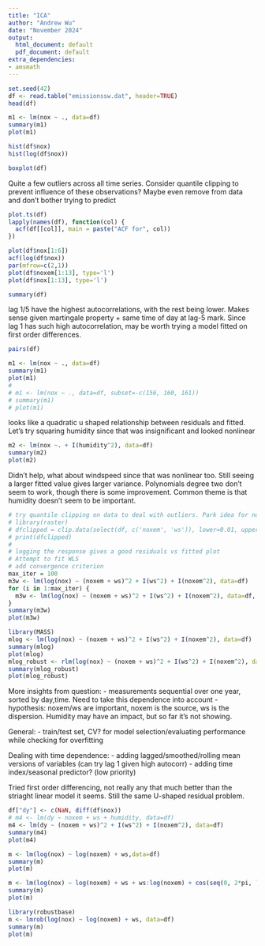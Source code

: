 ```yaml
---
title: "ICA"
author: "Andrew Wu"
date: "November 2024"
output:
  html_document: default
  pdf_document: default
extra_dependencies:
- amsmath
---
```


```r
set.seed(42)
df <- read.table("emissionssw.dat", header=TRUE)
head(df)
```
```r
m1 <- lm(nox ~ ., data=df)
summary(m1)
plot(m1)
```

```r
hist(df$nox)
hist(log(df$nox))
```

```r
boxplot(df)
```
Quite a few outliers across all time series. Consider quantile clipping to prevent influence of these observations?
Maybe even remove from data and don't bother trying to predict 
```r
plot.ts(df)
lapply(names(df), function(col) {
  acf(df[[col]], main = paste("ACF for", col))
})

plot(df$nox[1:6])
acf(log(df$nox))
par(mfrow=c(2,1))
plot(df$noxem[1:13], type='l')
plot(df$nox[1:13], type='l')
```
```r
summary(df)
```
lag 1/5 have the highest autocorrelations, with the rest being lower. Makes sense given martingale property + same time of day at lag-5 mark. Since lag 1 has such high autocorrelation, may be worth trying a model fitted on first order differences.


```r
pairs(df)
```

```r
m1 <- lm(nox ~ ., data=df)
summary(m1)
plot(m1)
# 
# m1 <- lm(nox ~ ., data=df, subset=-c(156, 160, 161))
# summary(m1)
# plot(m1)
```
looks like a quadratic u shaped relationship between residuals and fitted. Let's try squaring humidity since that was insignificant and looked nonlinear
```r
m2 <- lm(nox ~. + I(humidity^2), data=df)
summary(m2)
plot(m2)
```
Didn't help, what about windspeed since that was nonlinear too. Still seeing a larger fitted value gives larger variance. Polynomials degree two don't seem to work, though there is some improvement. Common theme is that humidity doesn't seem to be important.
```r
# try quantile clipping on data to deal with outliers. Park idea for now
# library(raster)
# dfclipped = clip.data(select(df, c('noxem', 'ws')), lower=0.01, upper=0.99)
# print(dfclipped)
# 
# logging the response gives a good residuals vs fitted plot
# Attempt to fit WLS
# add convergence criterion
max_iter = 100
m3w <- lm(log(nox) ~ (noxem + ws)^2 + I(ws^2) + I(noxem^2), data=df)
for (i in 1:max_iter) {
  m3w <- lm(log(nox) ~ (noxem + ws)^2 + I(ws^2) + I(noxem^2), data=df, weights = 1/abs(resid(m3w)))
}
summary(m3w)
plot(m3w)
```

```r
library(MASS)
mlog <- lm(log(nox) ~ (noxem + ws)^2 + I(ws^2) + I(noxem^2), data=df)
summary(mlog)
plot(mlog)
mlog_robust <- rlm(log(nox) ~ (noxem + ws)^2 + I(ws^2) + I(noxem^2), data=df)
summary(mlog_robust)
plot(mlog_robust)
```

More insights from question:
- measurements sequential over one year, sorted by day,time. Need to take this dependence into account
- hypothesis: noxem/ws are important, noxem is the source, ws is the dispersion. Humidity may have an impact, but so far it's not showing.

General:
- train/test set, CV? for model selection/evaluating
performance while checking for overfitting

Dealing with time dependence:
- adding lagged/smoothed/rolling mean versions of variables (can try lag 1 given high autocorr)
- adding time index/seasonal predictor? (low priority)

Tried first order differencing, not really any that much better than the 
striaght linear model it seems. Still the same U-shaped residual problem.
```r
df["dy"] <- c(NaN, diff(df$nox))
# m4 <- lm(dy ~ noxem + ws + humidity, data=df)
m4 <- lm(dy ~ (noxem + ws)^2 + I(ws^2) + I(noxem^2), data=df)
summary(m4)
plot(m4)
```

```r
m <- lm(log(nox) ~ log(noxem) + ws,data=df)
summary(m)
plot(m)
```

```r
m <- lm(log(nox) ~ log(noxem) + ws + ws:log(noxem) + cos(seq(0, 2*pi, length.out=2022)),data=df)
summary(m)
plot(m)
```

```r
library(robustbase)
m <- lmrob(log(nox) ~ log(noxem) + ws, data=df)
summary(m)
plot(m)
```